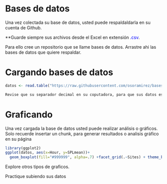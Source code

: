 \
\

# Bases de datos

Una vez colectada su base de datos, usted puede respaldaldarla en su cuenta de Github.

**Guarde siempre sus archivos desde el Excel en extensión <span style="color:blue">.csv</span>.


Para ello cree un repositorio que se llame bases de datos.  Arrastre ahi las bases de datos que quiere respaldar.

$$
$$


# Cargando bases de datos

```r
datos <- read.table("https://raw.githubusercontent.com/osoramirez/bases_datos/master/G_TimeA.csv", sep=";", header=TRUE)
```

```markdown
Revise que su separador decimal en su coputadora, para que sus datos estén bien estrcuturados a la hora de cargarlos.
```

$$
$$


# Graficando

Una vez cargada la base de datos usted puede realizar análisis o gráficos. Solo recuerde insertar un chunk, para generar resultados o analisis gráfico en su página

```r
library(ggplot2)
ggplot(datos, aes(x=Hour, y=SPLmean))+
  geom_boxplot(fill="#999999", alpha=.7) +facet_grid(.~Sites) + theme_bw()
```

Explore otros tipos de graficos.

Practique subiendo sus datos
